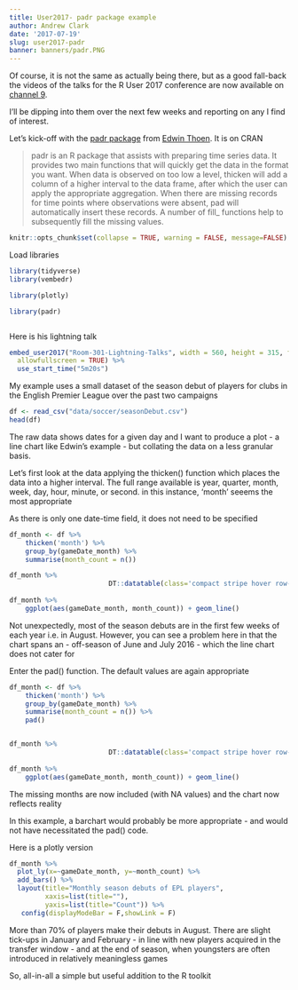 ```yaml
---
title: User2017- padr package example
author: Andrew Clark
date: '2017-07-19'
slug: user2017-padr
banner: banners/padr.PNG
---
```


Of course, it is not the same as actually being there, but as a good fall-back the videos of the talks for the R User 2017 conference are now available on [channel 9](https://channel9.msdn.com/Events/useR-international-R-User-conferences/).    

I'll be dipping into them over the next few weeks and reporting on any I find of interest.     

Let's kick-off with the [padr package](https://github.com/EdwinTh/padr) from [Edwin Thoen](https://twitter.com/edwin_thoen). It is on CRAN

> padr is an R package that assists with preparing time series data. It provides two main functions that will quickly get the data in the format you want. When data is observed on too low a level, thicken will add a column of a higher interval to the data frame, after which the user can apply the appropriate aggregation. When there are missing records for time points where observations were absent, pad will automatically insert these records. A number of fill_ functions help to subsequently fill the missing values.



```r
knitr::opts_chunk$set(collapse = TRUE, warning = FALSE, message=FALSE)

```

Load libraries 

```r
library(tidyverse)
library(vembedr)

library(plotly)

library(padr)



```



Here is his lightning talk

```r

embed_user2017("Room-301-Lightning-Talks", width = 560, height = 315, frameborder = 0,
  allowfullscreen = TRUE) %>% 
  use_start_time("5m20s")

```

My example uses a small dataset of the season debut of players for clubs in the English Premier League over the past two campaigns

```r
df <- read_csv("data/soccer/seasonDebut.csv")
head(df)

```

The raw data shows dates for a given day and I want to produce a plot - a line chart like Edwin's example - but collating the data on a less granular basis.    

Let's first look at the data applying the thicken() function which places the data into a higher interval. The full range available is year, quarter, month, week, day, hour, minute, or second. in this instance, 'month' seeems the most appropriate 

As there is only one date-time field, it does not need to be specified

```r

df_month <- df %>% 
    thicken('month') %>% 
    group_by(gameDate_month) %>% 
    summarise(month_count = n()) 

df_month %>%
                         DT::datatable(class='compact stripe hover row-border order-column',rownames=FALSE,options= list(paging = TRUE, searching = FALSE,info=FALSE))
   
df_month %>% 
    ggplot(aes(gameDate_month, month_count)) + geom_line() 


```

Not unexpectedly, most of the season debuts are in the first few weeks of each year i.e. in August. However, you can see a problem here in that the chart spans an - off-season of June and July 2016 - which the line chart does not cater for    

Enter the pad() function. The default values are again appropriate


```r

df_month <- df %>% 
    thicken('month') %>% 
    group_by(gameDate_month) %>% 
    summarise(month_count = n()) %>% 
    pad()


df_month %>%
                         DT::datatable(class='compact stripe hover row-border order-column',rownames=FALSE,options= list(paging = TRUE, searching = FALSE,info=FALSE))
   
df_month %>% 
    ggplot(aes(gameDate_month, month_count)) + geom_line() 


```

The missing months are now included (with NA values) and the chart now reflects reality


In this example, a barchart would probably be more appropriate - and would not have necessitated the pad() code. 

Here is a plotly version

```r

df_month %>% 
  plot_ly(x=~gameDate_month, y=~month_count) %>% 
  add_bars() %>% 
  layout(title="Monthly season debuts of EPL players",
         xaxis=list(title=""),
         yaxis=list(title="Count")) %>% 
   config(displayModeBar = F,showLink = F)

```

More than 70% of players make their debuts in August. There are slight tick-ups in January and February - in line with new players acquired in the transfer window - and at the end of season, when youngsters are often introduced in relatively meaningless games

So, all-in-all a simple but useful addition to the R toolkit
